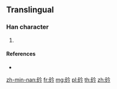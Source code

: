 {{character info/new}}
==Translingual==

===Han character===
{{Han char|rn=112|rad=石|as=04|sn=9|four=|canj=MROIN}}

# {{defn|Han|sort=石04}}

====References====
* {{Han ref|kx=0828.241|hdz=42420.131|uh=781B|ud=30747}}

[[zh-min-nan:砛]]
[[fr:砛]]
[[mg:砛]]
[[pl:砛]]
[[th:砛]]
[[zh:砛]]